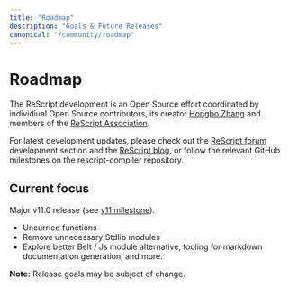 ```yaml
---
title: "Roadmap"
description: "Goals & Future Releases"
canonical: "/community/roadmap"
---
```


# Roadmap

The ReScript development is an Open Source effort coordinated by individiual Open Source contributors, its creator [Hongbo Zhang](https://github.com/bobzhang) and members of the [ReScript Association](https://rescript-association.org).

For latest development updates, please check out the [ReScript forum](https://forum.rescript-lang.org) development section and the [ReScript blog](/blog), or follow the relevant GitHub milestones on the rescript-compiler repository.

## Current focus

Major v11.0 release (see [v11 milestone](https://github.com/rescript-lang/rescript-compiler/issues?q=is%3Aopen+is%3Aissue+milestone%3Av11.0)).

- Uncurried functions
- Remove unnecessary Stdlib modules
- Explore better Belt / Js module alternative, tooling for markdown documentation generation, and more.

**Note:** Release goals may be subject of change.
